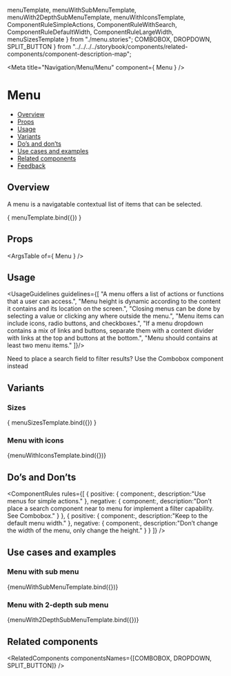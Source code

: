   menuTemplate,
  menuWithSubMenuTemplate,
  menuWith2DepthSubMenuTemplate,
  menuWithIconsTemplate,
  ComponentRuleSimpleActions,
  ComponentRuleWithSearch,
  ComponentRuleDefaultWidth, ComponentRuleLargeWidth, menuSizesTemplate
} from "./menu.stories";
  COMBOBOX,
  DROPDOWN,
  SPLIT_BUTTON
} from "../../../../storybook/components/related-components/component-description-map";

<Meta
  title="Navigation/Menu/Menu"
  component={ Menu }
/>

<!--- Component documentation -->

# Menu
- [Overview](#overview)
- [Props](#props)
- [Usage](#usage)
- [Variants](#variants)
- [Do’s and don’ts](#dos-and-donts)
- [Use cases and examples](#use-cases-and-examples)
- [Related components](#related-components)
- [Feedback](#feedback)

## Overview
A menu is a navigatable contextual list of items that can be selected.

<Canvas>
  <Story name="Overview"
         args={ {} }>
    { menuTemplate.bind({}) }
  </Story>
</Canvas>

## Props
<ArgsTable of={ Menu } />

## Usage
<UsageGuidelines guidelines={[
  "A menu offers a list of actions or functions that a user can access.",
  "Menu height is dynamic according to the content it contains and its location on the screen.",
  "Closing menus can be done by selecting a value or clicking any where outside the menu.",
  "Menu items can include icons, radio buttons, and checkboxes.",
  "If a menu dropdown contains a mix of links and buttons, separate them with a content divider with links at the top and buttons at the bottom.",
  "Menu should contains at least two menu items."
]}/>

<Tip>Need to place a search field to filter results? Use the Combobox component instead</Tip>

## Variants
### Sizes
<Canvas>
  <Story
    name="Sizes"
    args={{size: Menu.sizes.SMALL}}
  >
    { menuSizesTemplate.bind({}) }
  </Story>
</Canvas>

### Menu with icons
<Canvas>
    <Story name="Menu with icons">
    {menuWithIconsTemplate.bind({})}
  </Story>
</Canvas>

## Do’s and Don’ts
<ComponentRules
  rules={[
    {
      positive: {
        component:<ComponentRuleSimpleActions />,
        description:"Use menus for simple actions."
      },
      negative: {
        component:<ComponentRuleWithSearch />,
        description:"Don’t place a search component near to menu for implement a filter capability. See Combobox."
      }
    },
    {
      positive: {
        component:<ComponentRuleDefaultWidth />,
        description:"Keep to the default menu width."
      },
      negative: {
        component:<ComponentRuleLargeWidth />,
        description:"Don’t change the width of the menu, only change the height."
      }
    }
  ]}
/>


## Use cases and examples

### Menu with sub menu
<Canvas>
  <Story name="Menu with sub menu">
    {menuWithSubMenuTemplate.bind({})}
  </Story>
</Canvas>

### Menu with 2-depth sub menu
<Canvas>
  <Story name="Menu with 2-depth sub menu">
    {menuWith2DepthSubMenuTemplate.bind({})}
  </Story>
</Canvas>

## Related components
<RelatedComponents componentsNames={[COMBOBOX, DROPDOWN, SPLIT_BUTTON]} />